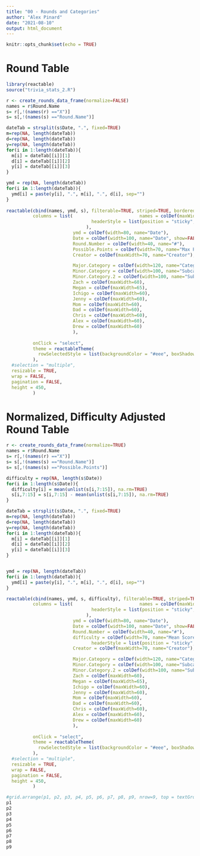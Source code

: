 ```yaml
---
title: "00 - Rounds and Categories"
author: "Alex Pinard"
date: "2021-08-10"
output: html_document
---
```


```r
knitr::opts_chunk$set(echo = TRUE)
```

# Round Table

```r
library(reactable)
source("trivia_stats_2.R")
```

```r
r <- create_rounds_data_frame(normalize=FALSE)
names = r$Round.Name
s= r[,!(names(r) =="X")]
s= s[,!(names(s) =="Round.Name")]

dateTab = strsplit(s$Date, ".", fixed=TRUE)
m=rep(NA, length(dateTab))
d=rep(NA, length(dateTab))
y=rep(NA, length(dateTab))
for(i in 1:length(dateTab)){ 
  m[i] = dateTab[[i]][1]
  d[i] = dateTab[[i]][2]
  y[i] = dateTab[[i]][3]
}

ymd = rep(NA, length(dateTab))
for(i in 1:length(dateTab)){ 
  ymd[i] = paste(y[i], ".", m[i], ".", d[i], sep="")
}
  
reactable(cbind(names, ymd, s), filterable=TRUE, striped=TRUE, bordered=TRUE,
          columns = list(                         names = colDef(maxWidth=200, name="Name", style = list(cursor = "pointer", position = "sticky", left = 0, background = "#fff", zIndex = 1),
                                headerStyle = list(position = "sticky", left = 0, background = "#fff", zIndex = 1)
                              ),
                         ymd = colDef(width=80, name="Date"),
                         Date = colDef(width=100, name="Date", show=FALSE),
                         Round.Number = colDef(width=40, name="#"),
                         Possible.Points = colDef(width=70, name="Max Pts"),
                         Creator = colDef(maxWidth=70, name="Creator"),

                         Major.Category = colDef(width=120, name="Category"),
                         Minor.Category = colDef(width=100, name="Subcategory"),
                         Minor.Category.2 = colDef(width=100, name="Subcategory 2"),
                         Zach = colDef(maxWidth=60),
                         Megan = colDef(maxWidth=65),
                         Ichigo = colDef(maxWidth=60),
                         Jenny = colDef(maxWidth=60),
                         Mom = colDef(maxWidth=60),
                         Dad = colDef(maxWidth=60),
                         Chris = colDef(maxWidth=60),
                         Alex = colDef(maxWidth=60),
                         Drew = colDef(maxWidth=60)
                         ),
          
          onClick = "select",
          theme = reactableTheme(
            rowSelectedStyle = list(backgroundColor = "#eee", boxShadow = "inset 2px 0 0 0 #ffa62d")
          ),
  #selection = "multiple",
  resizable = TRUE,
  wrap = FALSE,
  pagination = FALSE,
  height = 450,
          )
```

# Normalized, Difficulty Adjusted Round Table

```r
r <- create_rounds_data_frame(normalize=TRUE)
names = r$Round.Name
s= r[,!(names(r) =="X")]
s= s[,!(names(s) =="Round.Name")]
s= s[,!(names(s) =="Possible.Points")]

difficulty = rep(NA, length(s$Date))
for(i in 1:length(s$Date)){
  difficulty[i] = mean(unlist(s[i,7:15]), na.rm=TRUE)
  s[i,7:15] = s[i,7:15] - mean(unlist(s[i,7:15]), na.rm=TRUE)
}

dateTab = strsplit(s$Date, ".", fixed=TRUE)
m=rep(NA, length(dateTab))
d=rep(NA, length(dateTab))
y=rep(NA, length(dateTab))
for(i in 1:length(dateTab)){
  m[i] = dateTab[[i]][1]
  d[i] = dateTab[[i]][2]
  y[i] = dateTab[[i]][3]
}


ymd = rep(NA, length(dateTab))
for(i in 1:length(dateTab)){ 
  ymd[i] = paste(y[i], ".", m[i], ".", d[i], sep="")
}

reactable(cbind(names, ymd, s, difficulty), filterable=TRUE, striped=TRUE, bordered=TRUE,
          columns = list(                         names = colDef(maxWidth=200, name="Name", style = list(cursor = "pointer", position = "sticky", left = 0, background = "#fff", zIndex = 1),
                                headerStyle = list(position = "sticky", left = 0, background = "#fff", zIndex = 1)
                              ),
                         ymd = colDef(width=80, name="Date"),
                         Date = colDef(width=100, name="Date", show=FALSE),
                         Round.Number = colDef(width=40, name="#"),
                         difficulty = colDef(width=70, name="Mean Score", maxWidth=200, style = list(cursor = "pointer", position = "sticky", right = 0, background = "#fff", zIndex = 1),
                                headerStyle = list(position = "sticky", right = 0, background = "#fff", zIndex = 1) ),
                         Creator = colDef(maxWidth=70, name="Creator"),

                         Major.Category = colDef(width=120, name="Category"),
                         Minor.Category = colDef(width=100, name="Subcategory"),
                         Minor.Category.2 = colDef(width=100, name="Subcategory 2"),
                         Zach = colDef(maxWidth=60),
                         Megan = colDef(maxWidth=65),
                         Ichigo = colDef(maxWidth=60),
                         Jenny = colDef(maxWidth=60),
                         Mom = colDef(maxWidth=60),
                         Dad = colDef(maxWidth=60),
                         Chris = colDef(maxWidth=60),
                         Alex = colDef(maxWidth=60),
                         Drew = colDef(maxWidth=60)
                         ),
          
          onClick = "select",
          theme = reactableTheme(
            rowSelectedStyle = list(backgroundColor = "#eee", boxShadow = "inset 2px 0 0 0 #ffa62d")
          ),
  #selection = "multiple",
  resizable = TRUE,
  wrap = FALSE,
  pagination = FALSE,
  height = 450, 
          )  
```

```r
#grid.arrange(p1, p2, p3, p4, p5, p6, p7, p8, p9, nrow=9, top = textGrob("Relative Category Strengths & Weaknesses",gp=gpar(fontsize=20,font=3)), heights=rep(1000,9))
p1
p2
p3
p4
p5
p6
p7
p8
p9
```
